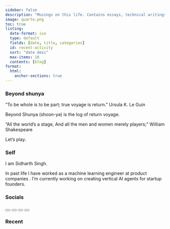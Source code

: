 ```yaml
---
sidebar: false
description: "Musings on this life. Contains essays, technical writings and a collection of books I've read."
image: quarto.png
toc: true
listing:
  date-format: iso
  type: default
  fields: [date, title, categories]
  id: recent-activity
  sort: "date desc"
  max-items: 10
  contents: [blog]
format:
  html:
    anchor-sections: true
---
```

### Beyond shunya

“To be whole is to be part; true voyage is return.” Ursula K. Le Guin

Beyond Shunya (shoon-yə) is the log of return voyage.

"All the world's a stage,
And all the men and women merely players;" William Shakespeare

Let's play.

### Self
I am Sidharth Singh. 

In past life I have worked as a machine learning engineer at product companies <a href="https://www.getzippin.com/"><i class="bi bi-1-circle"></i></a> <a href="https://kalypso.com/"><i class="bi bi-2-circle"></i></a>.  I'm currently working on creating vertical AI agents for startup founders.

### Socials

  <button type="button" class="btn btn-dark" onclick="window.open('https://x.com/yourusername', '_blank')" aria-label="X">
    <i class="bi bi-twitter-x"></i>
  </button>
  <button type="button" class="btn btn-dark" onclick="window.open('https://linkedin.com/in/yourusername', '_blank')" aria-label="LinkedIn">
    <i class="bi bi-linkedin"></i>
  </button>
  <button type="button" class="btn btn-dark" onclick="window.open('https://github.com/yourusername', '_blank')" aria-label="GitHub">
    <i class="bi bi-github"></i>
  </button>
  <button type="button" class="btn btn-dark" onclick="window.location.href='mailto:your@email.com'" aria-label="Email">
    <i class="bi bi-envelope"></i>
  </button>

### Recent
::: {#recent-activity}
:::
